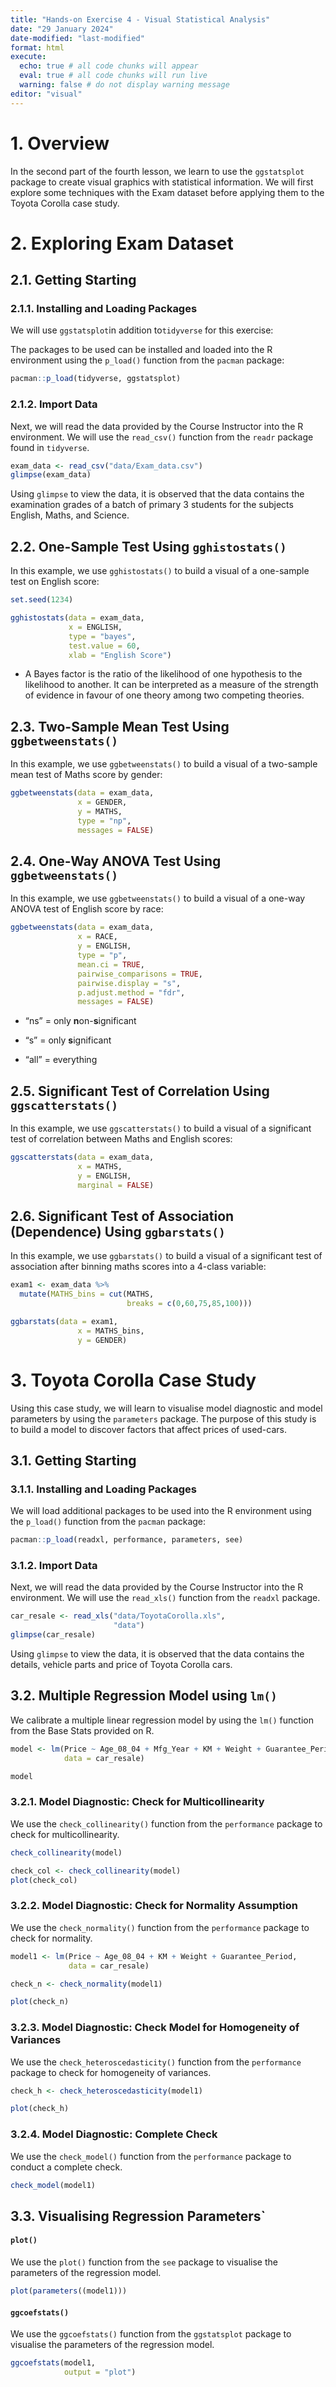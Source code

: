 ```yaml
---
title: "Hands-on Exercise 4 - Visual Statistical Analysis"
date: "29 January 2024"
date-modified: "last-modified"
format: html
execute: 
  echo: true # all code chunks will appear
  eval: true # all code chunks will run live
  warning: false # do not display warning message
editor: "visual"
---
```


# 1. Overview

In the second part of the fourth lesson, we learn to use the `ggstatsplot` package to create visual graphics with statistical information. We will first explore some techniques with the Exam dataset before applying them to the Toyota Corolla case study.

# 2. Exploring Exam Dataset

## 2.1. Getting Starting

### 2.1.1. Installing and Loading Packages

We will use `ggstatsplot`in addition to`tidyverse` for this exercise:

The packages to be used can be installed and loaded into the R environment using the `p_load()` function from the `pacman` package:

```r
pacman::p_load(tidyverse, ggstatsplot)
```

### 2.1.2. Import Data

Next, we will read the data provided by the Course Instructor into the R environment. We will use the `read_csv()` function from the `readr` package found in `tidyverse`.

```r
exam_data <- read_csv("data/Exam_data.csv")
glimpse(exam_data)
```

Using `glimpse` to view the data, it is observed that the data contains the examination grades of a batch of primary 3 students for the subjects English, Maths, and Science.

## 2.2. One-Sample Test Using `gghistostats()`

In this example, we use `gghistostats()` to build a visual of a one-sample test on English score:

```r
set.seed(1234)

gghistostats(data = exam_data,
             x = ENGLISH, 
             type = "bayes",
             test.value = 60,
             xlab = "English Score")
```

::: callout-note
-   A Bayes factor is the ratio of the likelihood of one hypothesis to the likelihood to another. It can be interpreted as a measure of the strength of evidence in favour of one theory among two competing theories.
:::

## 2.3. Two-Sample Mean Test Using `ggbetweenstats()`

In this example, we use `ggbetweenstats()` to build a visual of a two-sample mean test of Maths score by gender:

```r
ggbetweenstats(data = exam_data,
               x = GENDER, 
               y = MATHS,
               type = "np",
               messages = FALSE)
```

## 2.4. One-Way ANOVA Test Using `ggbetweenstats()`

In this example, we use `ggbetweenstats()` to build a visual of a one-way ANOVA test of English score by race:

```r
ggbetweenstats(data = exam_data,
               x = RACE, 
               y = ENGLISH,
               type = "p",
               mean.ci = TRUE,
               pairwise_comparisons = TRUE,
               pairwise.display = "s",
               p.adjust.method = "fdr",
               messages = FALSE)
```

::: callout-tip
-   "ns" = only **n**on-**s**ignificant

-   "s" = only **s**ignificant

-   "all" = everything
:::

## 2.5. Significant Test of Correlation Using `ggscatterstats()`

In this example, we use `ggscatterstats()` to build a visual of a significant test of correlation between Maths and English scores:

```r
ggscatterstats(data = exam_data,
               x = MATHS, 
               y = ENGLISH,
               marginal = FALSE)
```

## 2.6. Significant Test of Association (Dependence) Using `ggbarstats()`

In this example, we use `ggbarstats()` to build a visual of a significant test of association after binning maths scores into a 4-class variable:

```r
exam1 <- exam_data %>%
  mutate(MATHS_bins = cut(MATHS,
                          breaks = c(0,60,75,85,100)))

ggbarstats(data = exam1,
               x = MATHS_bins, 
               y = GENDER)
```

# 3. Toyota Corolla Case Study

Using this case study, we will learn to visualise model diagnostic and model parameters by using the `parameters` package. The purpose of this study is to build a model to discover factors that affect prices of used-cars.

## 3.1. Getting Starting

### 3.1.1. Installing and Loading Packages

We will load additional packages to be used into the R environment using the `p_load()` function from the `pacman` package:

```r
pacman::p_load(readxl, performance, parameters, see)
```

### 3.1.2. Import Data

Next, we will read the data provided by the Course Instructor into the R environment. We will use the `read_xls()` function from the `readxl` package.

```r
car_resale <- read_xls("data/ToyotaCorolla.xls", 
                       "data")
glimpse(car_resale)
```

Using `glimpse` to view the data, it is observed that the data contains the details, vehicle parts and price of Toyota Corolla cars.

## 3.2. Multiple Regression Model using `lm()`

We calibrate a multiple linear regression model by using the `lm()` function from the Base Stats provided on R.

```r
model <- lm(Price ~ Age_08_04 + Mfg_Year + KM + Weight + Guarantee_Period, 
            data = car_resale)

model
```

### 3.2.1. Model Diagnostic: Check for Multicollinearity

We use the `check_collinearity()` function from the `performance` package to check for multicollinearity.

```r
check_collinearity(model)
```

```r
check_col <- check_collinearity(model)
plot(check_col)
```

### 3.2.2. Model Diagnostic: Check for Normality Assumption

We use the `check_normality()` function from the `performance` package to check for normality.

```r
model1 <- lm(Price ~ Age_08_04 + KM + Weight + Guarantee_Period, 
             data = car_resale)

check_n <- check_normality(model1)

plot(check_n)
```

### 3.2.3. Model Diagnostic: Check Model for Homogeneity of Variances

We use the `check_heteroscedasticity()` function from the `performance` package to check for homogeneity of variances.

```r
check_h <- check_heteroscedasticity(model1)

plot(check_h)
```

### 3.2.4. Model Diagnostic: Complete Check

We use the `check_model()` function from the `performance` package to conduct a complete check.

```r
check_model(model1)
```

## 3.3. Visualising Regression Parameters`

::: panel-tabset
#### `plot()`

We use the `plot()` function from the `see` package to visualise the parameters of the regression model.

```r
plot(parameters((model1)))
```

#### `ggcoefstats()`

We use the `ggcoefstats()` function from the `ggstatsplot` package to visualise the parameters of the regression model.

```r
ggcoefstats(model1, 
            output = "plot")
```
:::
